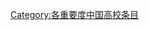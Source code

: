 {{catmore1|[[Wikipedia:中国高校专题|Wikipedia:中国高校专题]]}}
{{Articles by Importance|topic=中国高校}}
{{Articles by Quality|topic=中国高校}}
{{CategoryTOC}}
{{empty category}}

[[Category:各重要度中国高校条目|Category:各重要度中国高校条目]]